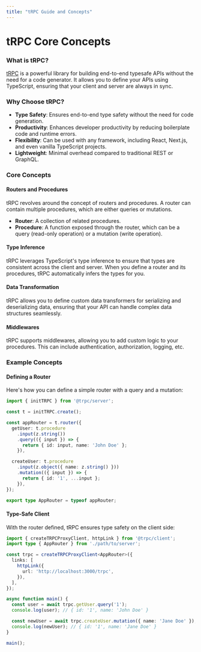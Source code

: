 ```yaml
---
title: "tRPC Guide and Concepts"
---
```


# tRPC Core Concepts

### What is tRPC?

[tRPC](https://trpc.io/) is a powerful library for building end-to-end typesafe APIs without the need for a code generator. It allows you to define your APIs using TypeScript, ensuring that your client and server are always in sync.

### Why Choose tRPC?

- **Type Safety**: Ensures end-to-end type safety without the need for code generation.
- **Productivity**: Enhances developer productivity by reducing boilerplate code and runtime errors.
- **Flexibility**: Can be used with any framework, including React, Next.js, and even vanilla TypeScript projects.
- **Lightweight**: Minimal overhead compared to traditional REST or GraphQL.

### Core Concepts

#### Routers and Procedures

tRPC revolves around the concept of routers and procedures. A router can contain multiple procedures, which are either queries or mutations.

- **Router**: A collection of related procedures.
- **Procedure**: A function exposed through the router, which can be a query (read-only operation) or a mutation (write operation).

#### Type Inference

tRPC leverages TypeScript's type inference to ensure that types are consistent across the client and server. When you define a router and its procedures, tRPC automatically infers the types for you.

#### Data Transformation

tRPC allows you to define custom data transformers for serializing and deserializing data, ensuring that your API can handle complex data structures seamlessly.

#### Middlewares

tRPC supports middlewares, allowing you to add custom logic to your procedures. This can include authentication, authorization, logging, etc.

### Example Concepts

#### Defining a Router

Here's how you can define a simple router with a query and a mutation:

```typescript
import { initTRPC } from '@trpc/server';

const t = initTRPC.create();

const appRouter = t.router({
  getUser: t.procedure
    .input(z.string())
    .query(({ input }) => {
      return { id: input, name: 'John Doe' };
    }),

  createUser: t.procedure
    .input(z.object({ name: z.string() }))
    .mutation(({ input }) => {
      return { id: '1', ...input };
    }),
});

export type AppRouter = typeof appRouter;
```

#### Type-Safe Client

With the router defined, tRPC ensures type safety on the client side:

```typescript
import { createTRPCProxyClient, httpLink } from '@trpc/client';
import type { AppRouter } from './path/to/server';

const trpc = createTRPCProxyClient<AppRouter>({
  links: [
    httpLink({
      url: 'http://localhost:3000/trpc',
    }),
  ],
});

async function main() {
  const user = await trpc.getUser.query('1');
  console.log(user); // { id: '1', name: 'John Doe' }

  const newUser = await trpc.createUser.mutation({ name: 'Jane Doe' });
  console.log(newUser); // { id: '1', name: 'Jane Doe' }
}

main();
```
